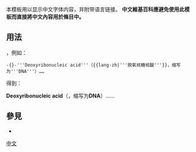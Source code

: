{{NoteTA/MediaWiki
|1=zh-hans:脱氧核糖核酸;zh-hant:脫氧核糖核酸;zh-tw:去氧核糖核酸;
}}
<noinclude>{{template doc page viewed directly}}</noinclude>
<!-- 在本行下編輯模板說明 -->
本模板用以显示中文字体内容，并附带语言链接。
'''中文維基百科應避免使用此模板而直接將中文內容用於條目中。'''
== 用法 ==
{{tlc|Lang-zh|''中文內容''}}，例如：
<pre>-{}-'''Deoxyribonucleic acid'''（{{lang-zh|'''脱氧核糖核酸'''}}，缩写为'''DNA'''）……</pre>

得到：

'''Deoxyribonucleic acid'''（{{lang-zh|'''脱氧核糖核酸'''}}，缩写为'''DNA'''）……

== 參見 ==
* {{tl|lang}}

<includeonly>
<!-- 本行下加入模板的分類 -->
[[Category:多语言支持模板|中文]]
</includeonly>